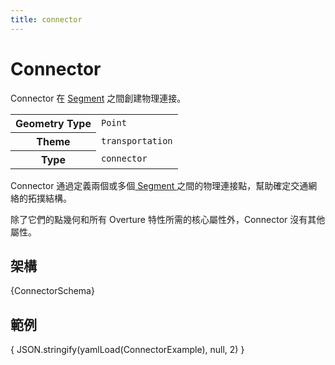 ```yaml
---
title: connector
---
```



# Connector 

Connector 在 [Segment](/schema/reference/transportation/segment) 之間創建物理連接。

<table>
  <tbody>
  <tr>
    <th>Geometry Type</th>
    <td><code>Point</code></td>
  </tr>
  <tr>
    <th>Theme</th>
    <td><code>transportation</code></td>
  </tr>
  <tr>
    <th>Type</th>
    <td><code>connector</code></td>
  </tr>
  </tbody>
</table>

Connector 通過定義兩個或多個[ Segment ](/schema/reference/transportation/segment)之間的物理連接點，幫助確定交通網絡的拓撲結構。

除了它們的點幾何和所有 Overture 特性所需的核心屬性外，Connector 沒有其他屬性。

## 架構


<Tabs>
  <TabItem value="browsable" label="Browsable" default>
    <JSONSchemaViewer schema={ yamlLoad(ConnectorSchema) } resolverOptions={ generateResolverOptions({remote: true, yamlBasePath: '/transportation'})}/>
  </TabItem>
  <TabItem value="yaml" label="YAML" default>
    <CodeBlock language="jsx">{ConnectorSchema}</CodeBlock>
  </TabItem>
</Tabs>

## 範例

<CodeBlock language="json">{ JSON.stringify(yamlLoad(ConnectorExample), null, 2) }</CodeBlock>
